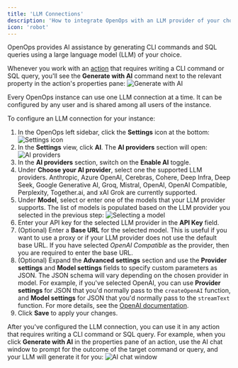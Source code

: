 ```yaml
---
title: 'LLM Connections'
description: 'How to integrate OpenOps with an LLM provider of your choice'
icon: 'robot'
---
```


OpenOps provides AI assistance by generating CLI commands and SQL queries using a large language model (LLM) of your choice.

Whenever you work with an [action](/workflow-management/action) that requires writing a CLI command or SQL query, you'll see the **Generate with AI** command next to the relevant property in the action's properties pane:
![Generate with AI](/images/access-llm-generate-with-ai.png)

Every OpenOps instance can use one LLM connection at a time. It can be configured by any user and is shared among all users of the instance.

To configure an LLM connection for your instance:
1. In the OpenOps left sidebar, click the **Settings** icon at the bottom:
![Settings icon](/images/access-llm-settings-icon.png)
2. In the **Settings** view, click **AI**. The **AI providers** section will open:
![AI providers](/images/access-llm-ai-providers.png)
3. In the **AI providers** section, switch on the **Enable AI** toggle.
4. Under **Choose your AI provider**, select one the supported LLM providers. Anthropic, Azure OpenAI, Cerebras, Cohere, Deep Infra, Deep Seek, Google Generative AI, Groq, Mistral, OpenAI, OpenAI Compatible, Perplexity, Together.ai, and xAI Grok are currently supported.
5. Under **Model**, select or enter one of the models that your LLM provider supports. The list of models is populated based on the LLM provider you selected in the previous step:
![Selecting a model](/images/access-llm-models.png)
6. Enter your API key for the selected LLM provider in the **API Key** field.
7. (Optional) Enter a **Base URL** for the selected model. This is useful if you want to use a proxy or if your LLM provider does not use the default base URL. If you have selected _OpenAI Compatible_ as the provider, then you are required to enter the base URL.
8. (Optional) Expand the **Advanced settings** section and use the **Provider settings** and **Model settings** fields to specify custom parameters as JSON. The JSON schema will vary depending on the chosen provider in model. For example, if you've selected OpenAI, you can use **Provider settings** for JSON that you'd normally pass to the `createOpenAI` function, and **Model settings** for JSON that you'd normally pass to the `streamText` function. For more details, see the [OpenAI documentation](https://platform.openai.com/docs/api-reference).
9. Click **Save** to apply your changes.

After you've configured the LLM connection, you can use it in any action that requires writing a CLI command or SQL query. For example, when you click **Generate with AI** in the properties pane of an action, use the AI chat window to prompt for the outcome of the target command or query, and your LLM will generate it for you:
![AI chat window](/images/access-llm-chat.png)
